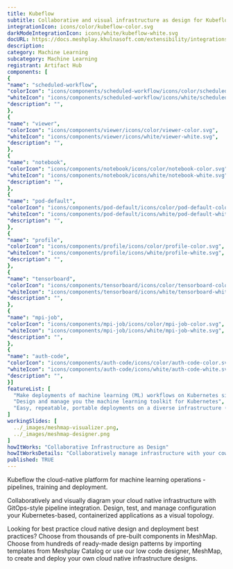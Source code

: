 ```yaml
---
title: Kubeflow
subtitle: Collaborative and visual infrastructure as design for Kubeflow
integrationIcon: icons/color/kubeflow-color.svg
darkModeIntegrationIcon: icons/white/kubeflow-white.svg
docURL: https://docs.meshplay.khulnasoft.com/extensibility/integrations/kubeflow
description: 
category: Machine Learning
subcategory: Machine Learning
registrant: Artifact Hub
components: [
{
"name": "scheduled-workflow",
"colorIcon": "icons/components/scheduled-workflow/icons/color/scheduled-workflow-color.svg",
"whiteIcon": "icons/components/scheduled-workflow/icons/white/scheduled-workflow-white.svg",
"description": "",
},
{
"name": "viewer",
"colorIcon": "icons/components/viewer/icons/color/viewer-color.svg",
"whiteIcon": "icons/components/viewer/icons/white/viewer-white.svg",
"description": "",
},
{
"name": "notebook",
"colorIcon": "icons/components/notebook/icons/color/notebook-color.svg",
"whiteIcon": "icons/components/notebook/icons/white/notebook-white.svg",
"description": "",
},
{
"name": "pod-default",
"colorIcon": "icons/components/pod-default/icons/color/pod-default-color.svg",
"whiteIcon": "icons/components/pod-default/icons/white/pod-default-white.svg",
"description": "",
},
{
"name": "profile",
"colorIcon": "icons/components/profile/icons/color/profile-color.svg",
"whiteIcon": "icons/components/profile/icons/white/profile-white.svg",
"description": "",
},
{
"name": "tensorboard",
"colorIcon": "icons/components/tensorboard/icons/color/tensorboard-color.svg",
"whiteIcon": "icons/components/tensorboard/icons/white/tensorboard-white.svg",
"description": "",
},
{
"name": "mpi-job",
"colorIcon": "icons/components/mpi-job/icons/color/mpi-job-color.svg",
"whiteIcon": "icons/components/mpi-job/icons/white/mpi-job-white.svg",
"description": "",
},
{
"name": "auth-code",
"colorIcon": "icons/components/auth-code/icons/color/auth-code-color.svg",
"whiteIcon": "icons/components/auth-code/icons/white/auth-code-white.svg",
"description": "",
}]
featureList: [
  "Make deployments of machine learning (ML) workflows on Kubernetes simple, portable and scalable. ",
  "Design and manage you the machine learning toolkit for Kubernetes",
  "Easy, repeatable, portable deployments on a diverse infrastructure (for example, experimenting on a laptop, then moving to an on-premises cluster or to the cloud)"
]
workingSlides: [
  ../_images/meshmap-visualizer.png,
  ../_images/meshmap-designer.png
]
howItWorks: "Collaborative Infrastructure as Design"
howItWorksDetails: "Collaboratively manage infrastructure with your coworkers synchronously sharing the same designs."
published: TRUE
---
```

<p>
Kubeflow the cloud-native platform for machine learning operations - pipelines, training and deployment.
</p>
<p>
    Collaboratively and visually diagram your cloud native infrastructure with GitOps-style pipeline integration. Design, test, and manage configuration your Kubernetes-based, containerized applications as a visual topology.
</p>
<p>
    Looking for best practice cloud native design and deployment best practices? Choose from thousands of pre-built components in MeshMap. Choose from hundreds of ready-made design patterns by importing templates from Meshplay Catalog or use our low code designer, MeshMap, to create and deploy your own cloud native infrastructure designs.
</p>
